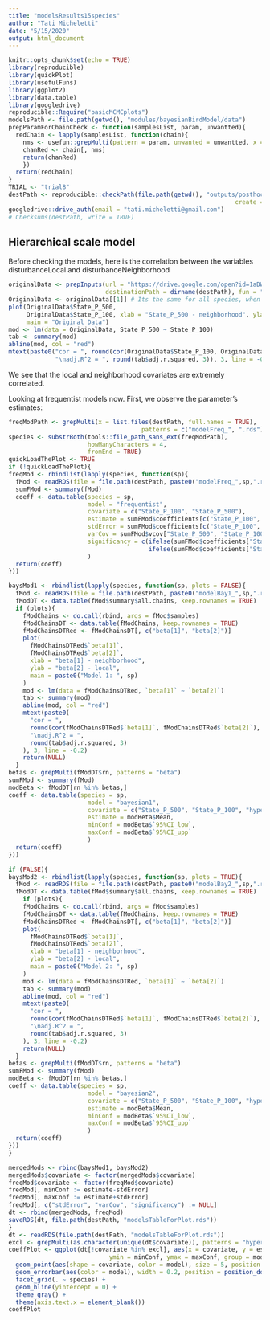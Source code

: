 ```yaml
---
title: "modelsResults15species"
author: "Tati Micheletti"
date: "5/15/2020"
output: html_document
---
```


```r
knitr::opts_chunk$set(echo = TRUE)
library(reproducible)
library(quickPlot)
library(usefulFuns)
library(ggplot2)
library(data.table)
library(googledrive)
reproducible::Require("basicMCMCplots")
modelsPath <- file.path(getwd(), "modules/bayesianBirdModel/data")
prepParamForChainCheck <- function(samplesList, param, unwantted){
  redChain <- lapply(samplesList, function(chain){
    nms <- usefun::grepMulti(pattern = param, unwanted = unwantted, x = colnames(chain))
    chanRed <- chain[, nms]
    return(chanRed)
    })
  return(redChain)
}
TRIAL <- "trial8"
destPath <- reproducible::checkPath(file.path(getwd(), "outputs/posthocAnalysis/bayesian", TRIAL), 
                                                               create = TRUE)
googledrive::drive_auth(email = "tati.micheletti@gmail.com")
# Checksums(destPath, write = TRUE)
```

## Hierarchical scale model

Before checking the models, here is the correlation between the variables disturbanceLocal and disturbanceNeighborhood
```r
originalData <- prepInputs(url = "https://drive.google.com/open?id=1aDWUEHOCqQx0jd7Yi22fR83Q2uvooqXY", 
                           destinationPath = dirname(destPath), fun = "readRDS")
OriginalData <- originalData[[1]] # Its the same for all species, when the species is not present, it is NA'ed in the count
plot(OriginalData$State_P_500, 
     OriginalData$State_P_100, xlab = "State_P_500 - neighborhood", ylab = "State_P_100 - local", 
     main = "Original Data")
mod <- lm(data = OriginalData, State_P_500 ~ State_P_100)
tab <- summary(mod)
abline(mod, col = "red")
mtext(paste0("cor = ", round(cor(OriginalData$State_P_100, OriginalData$State_P_500), 3), 
             "\nadj.R^2 = ", round(tab$adj.r.squared, 3)), 3, line = -0.2)

```

We see that the local and neighborhood covariates are extremely correlated.

Looking at frequentist models now. First, we observe the parameter's estimates:

```r
freqModPath <- grepMulti(x = list.files(destPath, full.names = TRUE), 
                                     patterns = c("modelFreq_", ".rds"))
species <- substrBoth(tools::file_path_sans_ext(freqModPath), 
                      howManyCharacters = 4, 
                      fromEnd = TRUE)
quickLoadThePlot <- TRUE
if (!quickLoadThePlot){
freqMod <- rbindlist(lapply(species, function(sp){
  fMod <- readRDS(file = file.path(destPath, paste0("modelFreq_",sp,".rds")))
  sumFMod <- summary(fMod)
  coeff <- data.table(species = sp,
                      model = "frequentist",
                      covariate = c("State_P_100", "State_P_500"),
                      estimate = sumFMod$coefficients[c("State_P_100", "State_P_500"), "Estimate"],
                      stdError = sumFMod$coefficients[c("State_P_100", "State_P_500"), "Std. Error"],
                      varCov = sumFMod$vcov["State_P_500", "State_P_100"],
                      significancy = c(ifelse(sumFMod$coefficients["State_P_100", "Pr(>|z|)"] < 0.05, "significant", "non-significant"),
                                       ifelse(sumFMod$coefficients["State_P_500", "Pr(>|z|)"] < 0.05, "significant", "non-significant"))
                      )
  return(coeff)
}))

baysMod1 <- rbindlist(lapply(species, function(sp, plots = FALSE){
  fMod <- readRDS(file = file.path(destPath, paste0("modelBay1_",sp,".rds")))
  fModDT <- data.table(fMod$summary$all.chains, keep.rownames = TRUE)
  if (plots){
    fModChains <- do.call(rbind, args = fMod$samples)
    fModChainsDT <- data.table(fModChains, keep.rownames = TRUE)
    fModChainsDTRed <- fModChainsDT[, c("beta[1]", "beta[2]")]
    plot(
      fModChainsDTRed$`beta[1]`,
      fModChainsDTRed$`beta[2]`,
      xlab = "beta[1] - neighborhood",
      ylab = "beta[2] - local",
      main = paste0("Model 1: ", sp)
    )
    mod <- lm(data = fModChainsDTRed, `beta[1]` ~ `beta[2]`)
    tab <- summary(mod)
    abline(mod, col = "red")
    mtext(paste0(
      "cor = ",
      round(cor(fModChainsDTRed$`beta[1]`, fModChainsDTRed$`beta[2]`), 3),
      "\nadj.R^2 = ",
      round(tab$adj.r.squared, 3)
    ), 3, line = -0.2)
    return(NULL)
  }
betas <- grepMulti(fModDT$rn, patterns = "beta")
sumFMod <- summary(fMod)
modBeta <- fModDT[rn %in% betas,]
coeff <- data.table(species = sp,
                      model = "bayesian1",
                      covariate = c("State_P_500", "State_P_100", "hyperPriorMean", "hyperParMean_500", "hyperParMean_100"),
                      estimate = modBeta$Mean,
                      minConf = modBeta$`95%CI_low`,
                      maxConf = modBeta$`95%CI_upp`
                      )
  return(coeff)
}))

if (FALSE){
baysMod2 <- rbindlist(lapply(species, function(sp, plots = TRUE){
  fMod <- readRDS(file = file.path(destPath, paste0("modelBay2_",sp,".rds")))
  fModDT <- data.table(fMod$summary$all.chains, keep.rownames = TRUE)
    if (plots){
    fModChains <- do.call(rbind, args = fMod$samples)
    fModChainsDT <- data.table(fModChains, keep.rownames = TRUE)
    fModChainsDTRed <- fModChainsDT[, c("beta[1]", "beta[2]")]
    plot(
      fModChainsDTRed$`beta[1]`,
      fModChainsDTRed$`beta[2]`,
      xlab = "beta[1] - neighborhood",
      ylab = "beta[2] - local",
      main = paste0("Model 2: ", sp)
    )
    mod <- lm(data = fModChainsDTRed, `beta[1]` ~ `beta[2]`)
    tab <- summary(mod)
    abline(mod, col = "red")
    mtext(paste0(
      "cor = ",
      round(cor(fModChainsDTRed$`beta[1]`, fModChainsDTRed$`beta[2]`), 3),
      "\nadj.R^2 = ",
      round(tab$adj.r.squared, 3)
    ), 3, line = -0.2)
    return(NULL)
  }
betas <- grepMulti(fModDT$rn, patterns = "beta")
sumFMod <- summary(fMod)
modBeta <- fModDT[rn %in% betas,]
coeff <- data.table(species = sp,
                      model = "bayesian2",
                      covariate = c("State_P_500", "State_P_100", "hyperPriorMean", "hyperParMean_500", "hyperParMean_100"),
                      estimate = modBeta$Mean,
                      minConf = modBeta$`95%CI_low`,
                      maxConf = modBeta$`95%CI_upp`
                      )
  return(coeff)
}))  
}

mergedMods <- rbind(baysMod1, baysMod2)
mergedMods$covariate <- factor(mergedMods$covariate)
freqMod$covariate <- factor(freqMod$covariate)
freqMod[, minConf := estimate-stdError]
freqMod[, maxConf := estimate+stdError]
freqMod[, c("stdError", "varCov", "significancy") := NULL]
dt <- rbind(mergedMods, freqMod)
saveRDS(dt, file.path(destPath, "modelsTableForPlot.rds"))
}
dt <- readRDS(file.path(destPath, "modelsTableForPlot.rds"))
excl <- grepMulti(as.character(unique(dt$covariate)), patterns = "hyper")
coeffPlot <- ggplot(dt[!covariate %in% excl], aes(x = covariate, y = estimate, 
                            ymin = minConf, ymax = maxConf, group = model)) +
  geom_point(aes(shape = covariate, color = model), size = 5, position = position_dodge(width = 2)) +
  geom_errorbar(aes(color = model), width = 0.2, position = position_dodge(width = 2)) +
  facet_grid(. ~ species) + 
  geom_hline(yintercept = 0) +
  theme_gray() +
  theme(axis.text.x = element_blank())
coeffPlot

```

